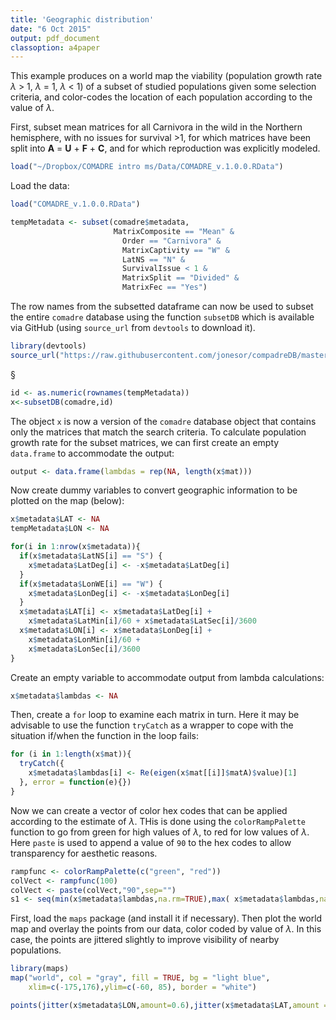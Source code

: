 ```yaml
---
title: 'Geographic distribution'
date: "6 Oct 2015"
output: pdf_document
classoption: a4paper
---
```


This example produces on a world map the viability (population growth rate $\lambda$ > 1, $\lambda$ = 1, $\lambda$ < 1) of a subset of studied populations given some selection criteria, and color-codes the location of each population according to the value of $\lambda$.

First, subset mean matrices for all Carnivora in the wild in the
 Northern hemisphere, with no issues for survival >1, for
 which matrices have been split into **A** = **U** + **F** + **C**, and for  which reproduction was explicitly modeled.


```r
load("~/Dropbox/COMADRE intro ms/Data/COMADRE_v.1.0.0.RData")
```

Load the data:
```r
load("COMADRE_v.1.0.0.RData")
```


```r
tempMetadata <- subset(comadre$metadata,
                       MatrixComposite == "Mean" &
                         Order == "Carnivora" &
                         MatrixCaptivity == "W" &
                         LatNS == "N" &
                         SurvivalIssue < 1 &
                         MatrixSplit == "Divided" &
                         MatrixFec == "Yes")
```

 The row names from the subsetted dataframe can now be used to subset the entire `comadre` database using the function `subsetDB` which is available via GitHub (using `source_url` from `devtools` to download it).

```r
library(devtools)
source_url("https://raw.githubusercontent.com/jonesor/compadreDB/master/Functions/subsetDB.R")
```

§
```r
id <- as.numeric(rownames(tempMetadata))
x<-subsetDB(comadre,id)
```

The object `x` is now a version of the `comadre` database object that contains only the matrices that match the search criteria. To calculate population growth rate for the subset matrices, we can first create an empty `data.frame` to accommodate the output:

```r
output <- data.frame(lambdas = rep(NA, length(x$mat)))
```

Now create dummy variables to convert geographic information to be plotted on the map (below):

```r
x$metadata$LAT <- NA
tempMetadata$LON <- NA

for(i in 1:nrow(x$metadata)){
  if(x$metadata$LatNS[i] == "S") {
    x$metadata$LatDeg[i] <- -x$metadata$LatDeg[i]
  }
  if(x$metadata$LonWE[i] == "W") {
    x$metadata$LonDeg[i] <- -x$metadata$LonDeg[i]
  }
  x$metadata$LAT[i] <- x$metadata$LatDeg[i] + 
    x$metadata$LatMin[i]/60 + x$metadata$LatSec[i]/3600
  x$metadata$LON[i] <- x$metadata$LonDeg[i] + 
    x$metadata$LonMin[i]/60 + 
    x$metadata$LonSec[i]/3600
}
```

Create an empty variable to accommodate output from lambda calculations:

```r
x$metadata$lambdas <- NA
```


Then, create a `for` loop to examine each matrix in turn. Here it may be advisable to use the function `tryCatch` as a wrapper to cope with the situation if/when the function in the loop fails:

```r
for (i in 1:length(x$mat)){
  tryCatch({
    x$metadata$lambdas[i] <- Re(eigen(x$mat[[i]]$matA)$value)[1]
  }, error = function(e){})
}
```

Now we can create a vector of color hex codes that can be applied according to the estimate of $\lambda$. THis is done using the `colorRampPalette` function to go from green for high values of $\lambda$, to red for low values of $\lambda$. Here `paste` is used to append a value of `90` to the hex codes to allow transparency for aesthetic reasons.

```r

rampfunc <- colorRampPalette(c("green", "red"))
colVect <- rampfunc(100)
colVect <- paste(colVect,"90",sep="")
s1 <- seq(min(x$metadata$lambdas,na.rm=TRUE),max( x$metadata$lambdas,na.rm=TRUE),length.out = 100)
```

First, load the `maps` package (and install it if necessary). Then plot the world map and overlay the points from our data, color coded by value of $\lambda$. In this case, the points are jittered slightly to improve visibility of nearby populations.

```r
library(maps)
map("world", col = "gray", fill = TRUE, bg = "light blue",
    xlim=c(-175,176),ylim=c(-60, 85), border = "white")

points(jitter(x$metadata$LON,amount=0.6),jitter(x$metadata$LAT,amount = 0.6),col = colVect[findInterval(x$metadata$lambdas,s1)],cex=2,pch=16)
```
